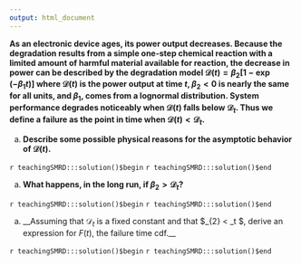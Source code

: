 ```yaml
---
output: html_document
---
```


__As an electronic device ages, its power output decreases.  Because the degradation results from a simple one-step chemical reaction with a limited amount of harmful material available for reaction, the decrease in power can be described by the degradation model $\mathcal{D}(t) = \beta_{2}[1 -  \exp(-\beta_{1} t )]$ where $\mathcal{D}(t)$ is the power output at time $t$, $\beta_{2} < 0$ is nearly the same for all units, and $\beta_{1}$, comes from a lognormal distribution.  System performance degrades noticeably when $\mathcal{D}(t)$ falls below $\mathcal{D}_t$. Thus we define a failure as the point in time when $\mathcal{D}(t) < \mathcal{D}_t$.__

a. __Describe some possible physical reasons for the asymptotic behavior of $\mathcal{D}(t)$.__

`r teachingSMRD:::solution()$begin`
`r teachingSMRD:::solution()$end`

a. __What happens, in the long run, if $\beta_{2} > \mathcal{D}_t$?__

`r teachingSMRD:::solution()$begin`
`r teachingSMRD:::solution()$end`

a. __Assuming that $\mathcal{D}_t$ is a fixed constant and that $\beta_{2} < \mathcal{D}_t $, derive an expression for $F(t)$, the failure time cdf.__

`r teachingSMRD:::solution()$begin`
`r teachingSMRD:::solution()$end`
